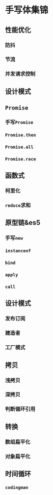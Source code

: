 # 手写体集锦

## 性能优化

### 防抖

### 节流

### 并发请求控制

## 设计模式

## `Promise`

### 手写`Promise`

### `Promise.then`

### `Promise.all`

### `Promise.race`

## 函数式

### 柯里化

### `reduce`求和

## 原型链&es5

### 手写`new`

### `instanceof`

### `bind`

### `apply`

### `call`

## 设计模式

### 发布订阅

### 建造者

### 工厂模式

## 拷贝

### 浅拷贝

### 深拷贝

### 判断循环引用

## 转换

### 数组扁平化

### 对象扁平化

## 时间循环

### `codingman`
